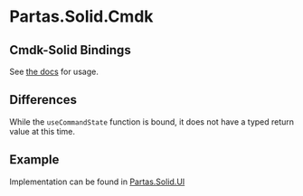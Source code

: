 # Partas.Solid.Cmdk

## Cmdk-Solid Bindings

See [the docs](https://cmdk-solid.vercel.app/) for usage.

## Differences

While the `useCommandState` function is bound, it does not have a typed return value at this time.

## Example

Implementation can be found in [Partas.Solid.UI](https://github.com/shayanhabibi/Partas.Solid.UI)
